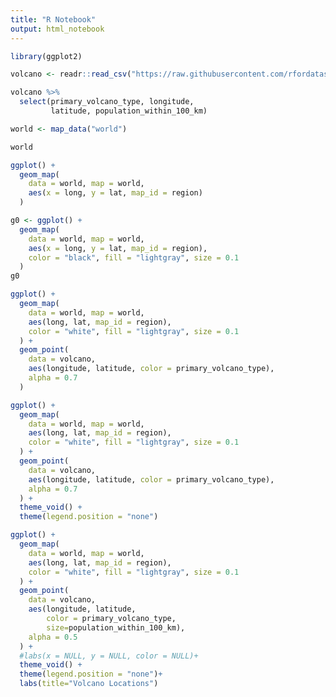 ```yaml
---
title: "R Notebook"
output: html_notebook
---
```


```r
library(ggplot2)
```

```r
volcano <- readr::read_csv("https://raw.githubusercontent.com/rfordatascience/tidytuesday/master/data/2020/2020-05-12/volcano.csv")

volcano %>% 
  select(primary_volcano_type, longitude, 
         latitude, population_within_100_km)
```


```r
world <- map_data("world")

world
```

```r
ggplot() +
  geom_map(
    data = world, map = world,
    aes(x = long, y = lat, map_id = region)
  ) 
```

```r
g0 <- ggplot() +
  geom_map(
    data = world, map = world,
    aes(x = long, y = lat, map_id = region),
    color = "black", fill = "lightgray", size = 0.1
  )
g0
```


```r
ggplot() +
  geom_map(
    data = world, map = world,
    aes(long, lat, map_id = region),
    color = "white", fill = "lightgray", size = 0.1
  ) +
  geom_point(
    data = volcano,
    aes(longitude, latitude, color = primary_volcano_type),
    alpha = 0.7
  ) 

```

```r
ggplot() +
  geom_map(
    data = world, map = world,
    aes(long, lat, map_id = region),
    color = "white", fill = "lightgray", size = 0.1
  ) +
  geom_point(
    data = volcano,
    aes(longitude, latitude, color = primary_volcano_type),
    alpha = 0.7
  ) +
  theme_void() +
  theme(legend.position = "none")
```

```r
ggplot() +
  geom_map(
    data = world, map = world,
    aes(long, lat, map_id = region),
    color = "white", fill = "lightgray", size = 0.1
  ) +
  geom_point(
    data = volcano,
    aes(longitude, latitude, 
        color = primary_volcano_type,
        size=population_within_100_km),
    alpha = 0.5
  ) +
  #labs(x = NULL, y = NULL, color = NULL)+
  theme_void() +
  theme(legend.position = "none")+
  labs(title="Volcano Locations")
```


